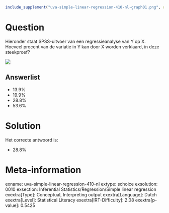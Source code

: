 ```r
include_supplement("uva-simple-linear-regression-410-nl-graph01.png", recursive = TRUE)
```

Question
========

Hieronder staat SPSS-uitvoer van een regressieanalyse van Y op X.
Hoeveel procent van de variatie in Y kan door X worden verklaard, in
deze steekproef?

![](uva-simple-linear-regression-410-nl-graph01.png)

Answerlist
----------

* 13.9%
* 19.9%
* 28.8%
* 53.6%

Solution
========

Het correcte antwoord is: 

* 28.8%

Meta-information
================
exname: uva-simple-linear-regression-410-nl
extype: schoice
exsolution: 0010
exsection: Inferential Statistics/Regression/Simple linear regression
exextra[Type]: Conceptual, Interpreting output
exextra[Language]: Dutch
exextra[Level]: Statistical Literacy
exextra[IRT-Difficulty]: 2.08
exextra[p-value]: 0.5425
